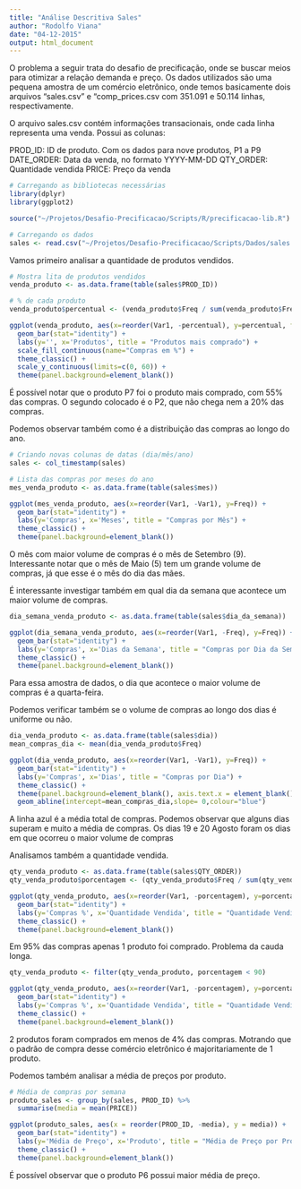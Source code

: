 ```yaml
---
title: "Análise Descritiva Sales"
author: "Rodolfo Viana"
date: "04-12-2015"
output: html_document
---
```


O problema a seguir trata do desafio de precificação, onde se buscar meios para otimizar a relação demanda e preço. Os dados utilizados são uma pequena amostra de um comércio eletrônico, onde temos basicamente dois arquivos “sales.csv” e “comp_prices.csv com 351.091 e 50.114 linhas, respectivamente.

O arquivo sales.csv contém informações transacionais, onde cada linha representa uma venda. Possui as colunas:

PROD_ID: ID de produto. Com os dados para nove produtos, P1 a P9
DATE_ORDER: Data da venda, no formato YYYY-MM-DD
QTY_ORDER: Quantidade vendida
PRICE: Preço da venda


```r
# Carregando as bibliotecas necessárias
library(dplyr)
library(ggplot2)

source("~/Projetos/Desafio-Precificacao/Scripts/R/precificacao-lib.R")

# Carregando os dados
sales <- read.csv("~/Projetos/Desafio-Precificacao/Scripts/Dados/sales.csv")
```

Vamos primeiro analisar a quantidade de produtos vendidos. 

```r
# Mostra lita de produtos vendidos 
venda_produto <- as.data.frame(table(sales$PROD_ID))

# % de cada produto
venda_produto$percentual <- (venda_produto$Freq / sum(venda_produto$Freq))*100

ggplot(venda_produto, aes(x=reorder(Var1, -percentual), y=percentual, fill = percentual)) + 
  geom_bar(stat="identity") + 
  labs(y='', x='Produtos', title = "Produtos mais comprado") +
  scale_fill_continuous(name="Compras em %") +
  theme_classic() +
  scale_y_continuous(limits=c(0, 60)) +
  theme(panel.background=element_blank())
```

É possível notar que o produto P7 foi o produto mais comprado, com 55% das compras. O segundo colocado é o P2, que não chega nem a 20% das compras.

Podemos observar também como é a distribuição das compras ao longo do ano. 

```r
# Criando novas colunas de datas (dia/mês/ano)
sales <- col_timestamp(sales)

# Lista das compras por meses do ano
mes_venda_produto <- as.data.frame(table(sales$mes))

ggplot(mes_venda_produto, aes(x=reorder(Var1, -Var1), y=Freq)) + 
  geom_bar(stat="identity") + 
  labs(y='Compras', x='Meses', title = "Compras por Mês") +
  theme_classic() + 
  theme(panel.background=element_blank())
```

O mês com maior volume de compras é o mês de Setembro (9). Interessante notar que o mês de Maio (5) tem um grande volume de compras, já que esse é o mês do dia das mães. 

É interessante investigar também em qual dia da semana que acontece um maior volume de compras. 

```r
dia_semana_venda_produto <- as.data.frame(table(sales$dia_da_semana))

ggplot(dia_semana_venda_produto, aes(x=reorder(Var1, -Freq), y=Freq)) + 
  geom_bar(stat="identity") + 
  labs(y='Compras', x='Dias da Semana', title = "Compras por Dia da Semana") +
  theme_classic() + 
  theme(panel.background=element_blank()) 
```

Para essa amostra de dados, o dia que acontece o maior volume de compras é a quarta-feira.

Podemos verificar também se o volume de compras ao longo dos dias é uniforme ou não.

```r
dia_venda_produto <- as.data.frame(table(sales$dia))
mean_compras_dia <- mean(dia_venda_produto$Freq)

ggplot(dia_venda_produto, aes(x=reorder(Var1, -Var1), y=Freq)) + 
  geom_bar(stat="identity") + 
  labs(y='Compras', x='Dias', title = "Compras por Dia") +
  theme_classic() + 
  theme(panel.background=element_blank(), axis.text.x = element_blank()) +
  geom_abline(intercept=mean_compras_dia,slope= 0,colour="blue")
```

A linha azul é a média total de compras. Podemos observar que alguns dias superam e muito a média de compras. Os dias 19 e 20 Agosto foram os dias em que ocorreu o maior volume de compras

Analisamos também a quantidade vendida.

```r
qty_venda_produto <- as.data.frame(table(sales$QTY_ORDER))
qty_venda_produto$porcentagem <- (qty_venda_produto$Freq / sum(qty_venda_produto$Freq))*100

ggplot(qty_venda_produto, aes(x=reorder(Var1, -porcentagem), y=porcentagem)) + 
  geom_bar(stat="identity") + 
  labs(y='Compras %', x='Quantidade Vendida', title = "Quantidade Vendida") +
  theme_classic() + 
  theme(panel.background=element_blank())
```

Em 95% das compras apenas 1 produto foi comprado. Problema da cauda longa. 

```r
qty_venda_produto <- filter(qty_venda_produto, porcentagem < 90)

ggplot(qty_venda_produto, aes(x=reorder(Var1, -porcentagem), y=porcentagem)) + 
  geom_bar(stat="identity") + 
  labs(y='Compras %', x='Quantidade Vendida', title = "Quantidade Vendida (sem o 1)") +
  theme_classic() + 
  theme(panel.background=element_blank())
```

2 produtos foram comprados em menos de 4% das compras. Motrando que o padrão de compra desse comércio eletrônico é majoritariamente de 1 produto.  

Podemos também analisar a média de preços por produto. 

```r
# Média de compras por semana 
produto_sales <- group_by(sales, PROD_ID) %>%
  summarise(media = mean(PRICE))

ggplot(produto_sales, aes(x = reorder(PROD_ID, -media), y = media)) + 
  geom_bar(stat="identity") + 
  labs(y='Média de Preço', x='Produto', title = "Média de Preço por Produto") +
  theme_classic() + 
  theme(panel.background=element_blank())
```

É possível observar que o produto P6 possui maior média de preço.  
